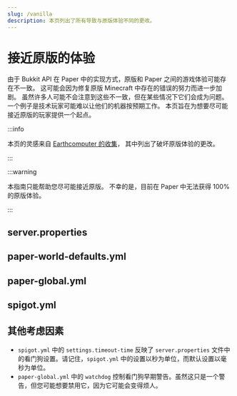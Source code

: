 ```yaml
---
slug: /vanilla
description: 本页列出了所有导致与原版体验不同的更改。
---
```


# 接近原版的体验


由于 Bukkit API 在 Paper 中的实现方式，原版和 Paper 之间的游戏体验可能存在不一致。
这可能会因为修复原版 Minecraft 中存在的错误的努力而进一步加剧。
虽然许多人可能不会注意到这些不一致，但在某些情况下它们会成为问题。
一个例子是技术玩家可能难以让他们的机器按预期工作。
本页旨在为想要尽可能接近原版的玩家提供一个起点。

:::info

本页的灵感来自 [Earthcomputer 的收集](https://gist.github.com/Earthcomputer/2296da33b8cc91dba81b48103c0e1fe3)，
其中列出了破坏原版体验的更改。

:::

:::warning

本指南只能帮助您尽可能接近原版。
不幸的是，目前在 Paper 中无法获得 100% 的原版体验。

:::

## server.properties
<ConfigDocBlock data={ServerProperties}/>

## paper-world-defaults.yml
<ConfigDocBlock data={VanillaWorldDefaults}/>

## paper-global.yml
<ConfigDocBlock data={VanillaGlobalDefaults}/>

## spigot.yml
<ConfigDocBlock data={SpigotChanges}/>

## 其他考虑因素

* `spigot.yml` 中的 `settings.timeout-time` 反映了 `server.properties` 文件中的看门狗设置。请记住，`spigot.yml` 中的设置以秒为单位，而默认设置以毫秒为单位。
* `paper-global.yml` 中的 `watchdog` 控制看门狗早期警告。虽然这只是一个警告，但您可能想要禁用它，因为它可能会变得烦人。
